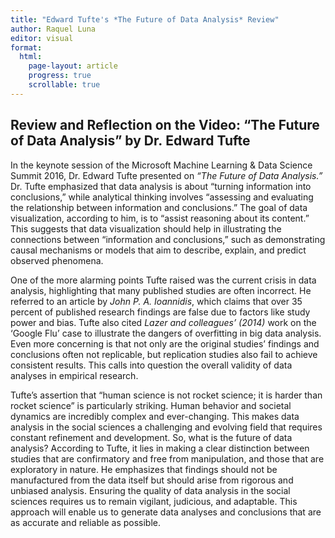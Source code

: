 ---
title: "Edward Tufte's *The Future of Data Analysis* Review" 
author: Raquel Luna
editor: visual
format:
  html:
    page-layout: article
    progress: true
    scrollable: true
---

## Review and Reflection on the Video: "The Future of Data Analysis" by Dr. Edward Tufte

In the keynote session of the Microsoft Machine Learning & Data Science Summit 2016, Dr. Edward Tufte presented on *“The Future of Data Analysis.”* Dr. Tufte emphasized that data analysis is about “turning information into conclusions,” while analytical thinking involves “assessing and evaluating the relationship between information and conclusions.” The goal of data visualization, according to him, is to “assist reasoning about its content.” This suggests that data visualization should help in illustrating the connections between “information and conclusions,” such as demonstrating causal mechanisms or models that aim to describe, explain, and predict observed phenomena.

One of the more alarming points Tufte raised was the current crisis in data analysis, highlighting that many published studies are often incorrect. He referred to an article by *John P. A. Ioannidis*, which claims that over 35 percent of published research findings are false due to factors like study power and bias. Tufte also cited *Lazer and colleagues' (2014)* work on the 'Google Flu' case to illustrate the dangers of overfitting in big data analysis. Even more concerning is that not only are the original studies’ findings and conclusions often not replicable, but replication studies also fail to achieve consistent results. This calls into question the overall validity of data analyses in empirical research.

Tufte’s assertion that “human science is not rocket science; it is harder than rocket science” is particularly striking. Human behavior and societal dynamics are incredibly complex and ever-changing. This makes data analysis in the social sciences a challenging and evolving field that requires constant refinement and development. So, what is the future of data analysis? According to Tufte, it lies in making a clear distinction between studies that are confirmatory and free from manipulation, and those that are exploratory in nature. He emphasizes that findings should not be manufactured from the data itself but should arise from rigorous and unbiased analysis. Ensuring the quality of data analysis in the social sciences requires us to remain vigilant, judicious, and adaptable. This approach will enable us to generate data analyses and conclusions that are as accurate and reliable as possible.